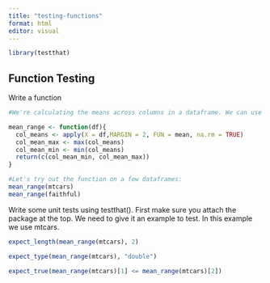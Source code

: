 ```yaml
---
title: "testing-functions"
format: html
editor: visual
---
```


```r
library(testthat)
```

## Function Testing 

Write a function

```r
#We're calculating the means across columns in a dataframe. We can use apply to say apply something to all of the columns (margin=2) in this dataframe. Then find the max and min of those means. Then I want to return a vector that contains the min and max.

mean_range <- function(df){
  col_means <- apply(X = df,MARGIN = 2, FUN = mean, na.rm = TRUE)
  col_mean_max <- max(col_means)
  col_mean_min <- min(col_means)
  return(c(col_mean_min, col_mean_max))
}
```

```r
#Let's try out the function on a few dataframes:
mean_range(mtcars)
mean_range(faithful)
```

Write some unit tests using testthat(). First make sure you attach the package at the top. We need to give it an example to test. In this example we use mtcars.

```r
expect_length(mean_range(mtcars), 2)
```

```r
expect_type(mean_range(mtcars), "double")
```

```r
expect_true(mean_range(mtcars)[1] <= mean_range(mtcars)[2])
```
